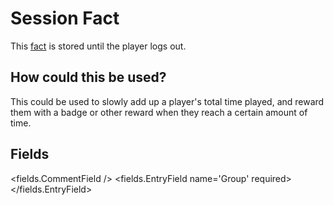 
# Session Fact 

This [fact](/docs/facts) is stored until the player logs out.

## How could this be used?

This could be used to slowly add up a player's total time played, and reward them with a badge or other reward when they reach a certain amount of time.


## Fields

<fields.CommentField />
<fields.EntryField name='Group' required>
</fields.EntryField>
